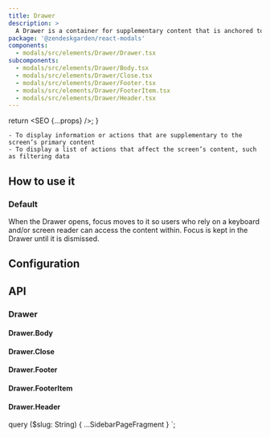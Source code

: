 ```yaml
---
title: Drawer
description: >
  A Drawer is a container for supplementary content that is anchored to the edge of a page.
package: '@zendeskgarden/react-modals'
components:
  - modals/src/elements/Drawer/Drawer.tsx
subcomponents:
  - modals/src/elements/Drawer/Body.tsx
  - modals/src/elements/Drawer/Close.tsx
  - modals/src/elements/Drawer/Footer.tsx
  - modals/src/elements/Drawer/FooterItem.tsx
  - modals/src/elements/Drawer/Header.tsx
---
```



  return <SEO {...props} />;
}

<Usage>
  <Use>

    - To display information or actions that are supplementary to the screen’s primary content
    - To display a list of actions that affect the screen’s content, such as filtering data

  </Use>
</Usage>

## How to use it

### Default

When the Drawer opens, focus moves to it so users who rely on a keyboard and/or
screen reader can access the content within. Focus is kept in the Drawer until
it is dismissed.


<CodeExample code={DefaultCode}>
  <Default />
</CodeExample>

## Configuration

<Configuration reactPackage={props.data.mdx.package} components={props.data.mdx.components} />

## API

### Drawer

<Component components={props.data.mdx.components} componentName="drawer" />

<PropSheet components={props.data.mdx.components} componentName="drawer" />

#### Drawer.Body

<Component components={props.data.mdx.subcomponents} componentName="drawer.body" />

<PropSheet components={props.data.mdx.subcomponents} componentName="drawer.body" />

#### Drawer.Close

<Component components={props.data.mdx.subcomponents} componentName="drawer.close" />

<PropSheet components={props.data.mdx.subcomponents} componentName="drawer.close" />

#### Drawer.Footer

<Component components={props.data.mdx.subcomponents} componentName="drawer.footer" />

<PropSheet components={props.data.mdx.subcomponents} componentName="drawer.footer" />

#### Drawer.FooterItem

<Component components={props.data.mdx.subcomponents} componentName="drawer.footerItem" />

<PropSheet components={props.data.mdx.subcomponents} componentName="drawer.footerItem" />

#### Drawer.Header

<Component components={props.data.mdx.subcomponents} componentName="drawer.header" />

<PropSheet components={props.data.mdx.subcomponents} componentName="drawer.header" />


  query ($slug: String) {
    ...SidebarPageFragment
  }
`;
